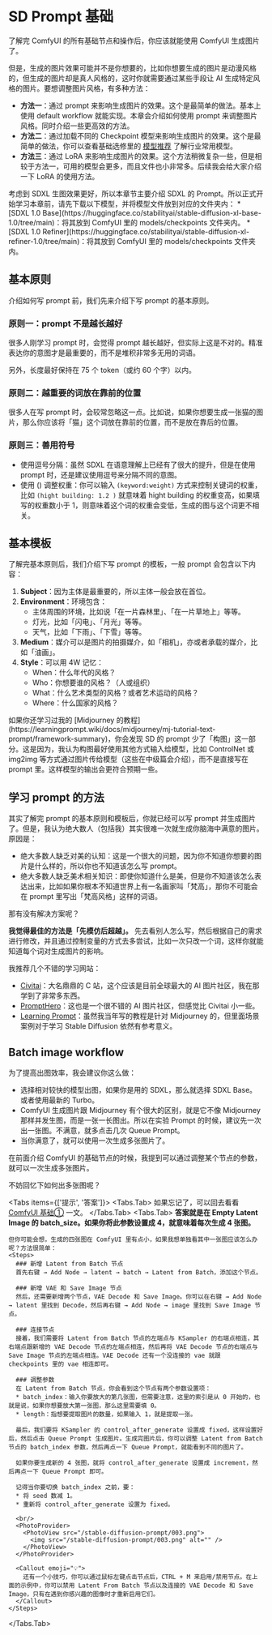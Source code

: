 
# SD Prompt 基础

了解完 ComfyUI 的所有基础节点和操作后，你应该就能使用 ComfyUI 生成图片了。

但是，生成的图片效果可能并不是你想要的，比如你想要生成的图片是动漫风格的，但生成的图片却是真人风格的，这时你就需要通过某些手段让 AI 生成特定风格的图片。要想调整图片风格，有多种方法：

* **方法一**：通过 prompt 来影响生成图片的效果。这个是最简单的做法。基本上使用 default workflow 就能实现。本章会介绍如何使用 prompt 来调整图片风格。同时介绍一些更高效的方法。
* **方法二**：通过加载不同的 Checkpoint 模型来影响生成图片的效果。这个是最简单的做法，你可以查看基础选修里的 [模型推荐](./basic-optional/model-recommendation) 了解行业常用模型。
* **方法三**：通过 LoRA 来影响生成图片的效果。这个方法稍微复杂一些，但是相较于方法一，可用的模型会更多，而且文件也小非常多。后续我会给大家介绍一下 LoRA 的使用方法。

<Callout type="warning" emoji="⚠️">
  考虑到 SDXL 生图效果更好，所以本章节主要介绍 SDXL 的 Prompt。所以正式开始学习本章前，请先下载以下模型，并将模型文件放到对应的文件夹内：
  * [SDXL 1.0 Base](https://huggingface.co/stabilityai/stable-diffusion-xl-base-1.0/tree/main)：将其放到 ComfyUI 里的 models/checkpoints 文件夹内。
  * [SDXL 1.0 Refiner](https://huggingface.co/stabilityai/stable-diffusion-xl-refiner-1.0/tree/main)：将其放到 ComfyUI 里的 models/checkpoints 文件夹内。
</Callout>

## 基本原则

介绍如何写 prompt 前，我们先来介绍下写 prompt 的基本原则。

### 原则一：prompt 不是越长越好
很多人刚学习 prompt 时，会觉得 prompt 越长越好，但实际上这是不对的。精准表达你的意图才是最重要的，而不是堆积非常多无用的词语。

另外，长度最好保持在 75 个 token（或约 60 个字）以内。

### 原则二：越重要的词放在靠前的位置
很多人在写 prompt 时，会较常忽略这一点。比如说，如果你想要生成一张猫的图片，那么你应该将「猫」这个词放在靠前的位置，而不是放在靠后的位置。

### 原则三：善用符号

* 使用逗号分隔：虽然 SDXL 在语意理解上已经有了很大的提升，但是在使用 prompt 时，还是建议使用逗号来分隔不同的意图。
* 使用 () 调整权重：你可以输入 `(keyword:weight)` 方式来控制关键词的权重，比如 `(hight building: 1.2 )` 就意味着 hight building 的权重变高，如果填写的权重数小于 1，则意味着这个词的权重会变低，生成的图与这个词更不相关。

## 基本模板

了解完基本原则后，我们介绍下写 prompt 的模板，一般 prompt 会包含以下内容：
1. **Subject**：因为主体是最重要的，所以主体一般会放在首位。
2. **Environment**：环境包含：
    * 主体周围的环境，比如说「在一片森林里」、「在一片草地上」等等。
    * 灯光，比如「闪电」、「月光」等等。
    * 天气，比如「下雨」、「下雪」等等。
3. **Medium**：媒介可以是图片的拍摄媒介，如「相机」，亦或者承载的媒介，比如「油画」。
4. **Style**：可以用 4W 记忆：
    * When：什么年代的风格？
    * Who：你想要谁的风格？（人或组织）
    * What：什么艺术类型的风格？或者艺术运动的风格？
    * Where：什么国家的风格？

<Callout emoji="💡">
  如果你还学习过我的 [Midjourney 的教程](https://learningprompt.wiki/docs/midjourney/mj-tutorial-text-prompt/framework-summary)，你会发现 SD 的 prompt 少了「构图」这一部分。这是因为，我认为构图最好使用其他方式输入给模型，比如 ControlNet 或 img2img 等方式通过图片传给模型（这些在中级篇会介绍），而不是直接写在 prompt 里。这样模型的输出会更符合预期一些。
</Callout>

## 学习 prompt 的方法

其实了解完 prompt 的基本原则和模板后，你就已经可以写 prompt 并生成图片了。但是，我认为绝大数人（包括我）其实很难一次就生成你脑海中满意的图片。原因是：

* 绝大多数人缺乏对美的认知：这是一个很大的问题，因为你不知道你想要的图片是什么样的，所以你也不知道该怎么写 prompt。
* 绝大多数人缺乏美术相关知识：即使你知道什么是美，但是你不知道该怎么表达出来，比如如果你根本不知道世界上有一名画家叫「梵高」，那你不可能会在 prompt 里写出「梵高风格」这样的词语。

那有没有解决方案呢？

**我觉得最佳的方法是「先模仿后超越」。** 先去看别人怎么写，然后根据自己的需求进行修改，并且通过控制变量的方式去多尝试，比如一次只改一个词，这样你就能知道每个词对生成图片的影响。

我推荐几个不错的学习网站：

* [Civitai](https://civitai.com/images)：大名鼎鼎的 C 站，这个应该是目前全球最大的 AI 图片社区，我在那学到了非常多东西。
* [PromptHero](https://prompthero.com/)：这也是一个很不错的 AI 图片社区，但感觉比 Civitai 小一些。
* [Learning Prompt](https://learningprompt.wiki/)：虽然我当年写的教程是针对 Midjourney 的，但里面场景案例对于学习 Stable Diffusion 依然有参考意义。

## Batch image workflow
为了提高出图效率，我会建议你这么做：
* 选择相对较快的模型出图，如果你是用的 SDXL，那么就选择 SDXL Base。或者使用最新的 Turbo。
* ComfyUI 生成图片跟 Midjourney 有个很大的区别，就是它不像 Midjourney 那样并发生图，而是一张一长图出。所以在实验 Prompt 的时候，建议先一次出一张图。不满意，就多点击几次 Queue Prompt。
* 当你满意了，就可以使用一次生成多张图片了。

在前面介绍 ComfyUI 的基础节点的时候，我提到可以通过调整某个节点的参数，就可以一次生成多张图片。

不妨回忆下如何出多张图呢？

<Tabs items={['提示', '答案']}>
  <Tabs.Tab>
    如果忘记了，可以回去看看 [ComfyUI 基础①](./comfyui-foundation) 一文。
  </Tabs.Tab>
  <Tabs.Tab>
    **答案就是在 Empty Latent Image 的 batch_size。如果你将此参数设置成 4，就意味着每次生成 4 张图。**

    但你可能会想，生成的四张图在 ComfyUI 里有点小，如果我想单独看其中一张图应该怎么办呢？方法很简单：
    <Steps>
      ### 新增 Latent from Batch 节点
      首先右键 → Add Node → latent → batch → Latent from Batch，添加这个节点。
      
      ### 新增 VAE 和 Save Image 节点
      然后，还需要新增两个节点，VAE Decode 和 Save Image。你可以在右键 → Add Node → latent 里找到 Decode，然后再右键 → Add Node → image 里找到 Save Image 节点。

      ### 连接节点
      接着，我们需要将 Latent from Batch 节点的左端点与 KSampler 的右端点相连，其右端点跟新增的 VAE Decode 节点的左端点相连，然后再将 VAE Decode 节点的右端点与 Save Image 节点的左端点相连。VAE Decode 还有一个没连接的 vae 就跟 checkpoints 里的 vae 相连即可。

      ### 调整参数
      在 Latent from Batch 节点，你会看到这个节点有两个参数设置项：
      * batch_index：输入你要放大的第几张图，但需要注意，这里的索引是从 0 开始的，也就是说，如果你想要放大第一张图，那么这里需要填 0。
      * length：指想要提取图片的数量，如果输入 1，就是提取一张。
      
      最后，我们要将 KSampler 的 control_after_generate 设置成 fixed，这样设置好后，然后点击 Queue Prompt 生成图片。生成完图片后，你可以调整 Latent from Batch 节点的 batch_index 参数，然后再点一下 Queue Prompt，就能看到不同的图片了。

      如果你要生成新的 4 张图，就将 control_after_generate 设置成 increment，然后再点一下 Queue Prompt 即可。
      
      记得当你要切换 batch_index 之前，要：
      * 将 seed 数减 1。
      * 重新将 control_after_generate 设置为 fixed。

      <br/>
      <PhotoProvider>
        <PhotoView src="/stable-diffusion-prompt/003.png">
          <img src="/stable-diffusion-prompt/003.png" alt="" />
        </PhotoView>
      </PhotoProvider>

      <Callout emoji="💡">
        还有一个小技巧，你可以通过鼠标左键点击节点后，CTRL + M 来启用/禁用节点。在上面的示例中，你可以禁用 Latent From Batch 节点以及连接的 VAE Decode 和 Save Image，只有在遇到你感兴趣的图像时才重新启用它们。
      </Callout>
    </Steps>
  </Tabs.Tab>
</Tabs>

<Subscribe />